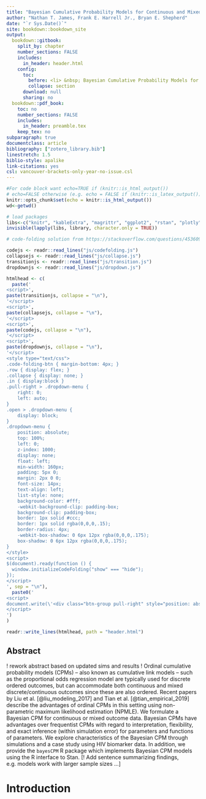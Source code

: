 ```yaml
---
title: "Bayesian Cumulative Probability Models for Continuous and Mixed Outcomes"
author: "Nathan T. James, Frank E. Harrell Jr., Bryan E. Shepherd"
date: "`r Sys.Date()`"
site: bookdown::bookdown_site
output: 
  bookdown::gitbook:
    split_by: chapter
    number_sections: FALSE
    includes:
      in_header: header.html
    config:
      toc:
        before: <li> &nbsp; Bayesian Cumulative Probability Models for Continuous and Mixed Outcomes </li>
        collapse: section
      download: null
      sharing: no    
  bookdown::pdf_book:
    toc: no
    number_sections: FALSE
    includes:
      in_header: preamble.tex
    keep_tex: no
subparagraph: true
documentclass: article 
bibliography: ["zotero_library.bib"]
linestretch: 1.5
biblio-style: apalike
link-citations: yes
csl: vancouver-brackets-only-year-no-issue.csl
---
```


```r
#For code block want echo=TRUE if (knitr::is_html_output())
# echo=FALSE otherwise (e.g. echo = FALSE if (knitr::is_latex_output()))
knitr::opts_chunk$set(echo = knitr::is_html_output())
wd<-getwd()

# load packages
libs<-c("knitr", "kableExtra", "magrittr", "ggplot2", "rstan", "plotly", "bayesplot", "ggExtra", "xtable")
invisible(lapply(libs, library, character.only = TRUE))
```

```r
# code-folding solution from https://stackoverflow.com/questions/45360998/code-folding-in-bookdown

codejs <- readr::read_lines("js/codefolding.js")
collapsejs <- readr::read_lines("js/collapse.js")
transitionjs <- readr::read_lines("js/transition.js")
dropdownjs <- readr::read_lines("js/dropdown.js")

htmlhead <- c(
  paste('
<script>',
paste(transitionjs, collapse = "\n"),
'</script>
<script>',
paste(collapsejs, collapse = "\n"),
'</script>
<script>',
paste(codejs, collapse = "\n"),
'</script>
<script>',
paste(dropdownjs, collapse = "\n"),
'</script>
<style type="text/css">
.code-folding-btn { margin-bottom: 4px; }
.row { display: flex; }
.collapse { display: none; }
.in { display:block }
.pull-right > .dropdown-menu {
    right: 0;
    left: auto;
}
.open > .dropdown-menu {
    display: block;
}
.dropdown-menu {
    position: absolute;
    top: 100%;
    left: 0;
    z-index: 1000;
    display: none;
    float: left;
    min-width: 160px;
    padding: 5px 0;
    margin: 2px 0 0;
    font-size: 14px;
    text-align: left;
    list-style: none;
    background-color: #fff;
    -webkit-background-clip: padding-box;
    background-clip: padding-box;
    border: 1px solid #ccc;
    border: 1px solid rgba(0,0,0,.15);
    border-radius: 4px;
    -webkit-box-shadow: 0 6px 12px rgba(0,0,0,.175);
    box-shadow: 0 6px 12px rgba(0,0,0,.175);
}
</style>
<script>
$(document).ready(function () {
  window.initializeCodeFolding("show" === "hide");
});
</script>
', sep = "\n"),
  paste0('
<script>
document.write(\'<div class="btn-group pull-right" style="position: absolute; top: 20%; right: 2%; z-index: 200"><button type="button" class="btn btn-default btn-xs dropdown-toggle" data-toggle="dropdown" aria-haspopup="true" aria-expanded="true" data-_extension-text-contrast=""><span>Toggle All Code</span> <span class="caret"></span></button><ul class="dropdown-menu" style="min-width: 70px;"><li><a id="rmd-show-all-code" href="#">Show All</a></li><li><a id="rmd-hide-all-code" href="#">Hide All</a></li></ul></div>\')
</script>
')
)

readr::write_lines(htmlhead, path = "header.html")
```

## Abstract

! rework abstract based on updated sims and results !
Ordinal cumulative probability models (CPMs) -- also known as cumulative link models -- such as the proportional odds regression model are typically used for discrete ordered outcomes, but can accommodate both continuous and mixed discrete/continuous outcomes since these are also ordered.  Recent papers by Liu et al. [@liu_modeling_2017] and Tian et al. [@tian_empirical_2019] describe the advantages of ordinal CPMs in this setting using non-parametric maximum likelihood estimation (NPMLE). We formulate a Bayesian CPM for continuous or mixed outcome data. Bayesian CPMs have advantages over frequentist CPMs with regard to interpretation, flexibility, and exact inference (within simulation error) for parameters and functions of parameters<!--when the log-likelihood is not well-approximated by a quadratic function-->. We explore characteristics of the Bayesian CPM through simulations and a case study using HIV biomarker data. In addition, we provide the `bayesCPM` R package which implements Bayesian CPM models using the R interface to Stan. [! Add sentence summarizing findings, e.g. models work with larger sample sizes ...]

<!-- comparison to BNP?? -->

# Introduction